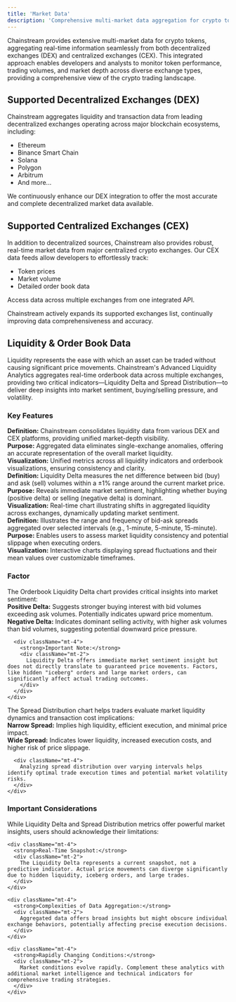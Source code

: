 ```yaml
---
title: 'Market Data'
description: 'Comprehensive multi-market data aggregation for crypto tokens'
---
```


<Note type="info">
  Chainstream provides extensive multi-market data for crypto tokens, aggregating real-time information seamlessly from both decentralized exchanges (DEX) and centralized exchanges (CEX). This integrated approach enables developers and analysts to monitor token performance, trading volumes, and market depth across diverse exchange types, providing a comprehensive view of the crypto trading landscape.
</Note>

## Supported Decentralized Exchanges (DEX)

<Card title="DEX Integration" icon="chart-network">
  Chainstream aggregates liquidity and transaction data from leading decentralized exchanges operating across major blockchain ecosystems, including:
  
  - Ethereum
  - Binance Smart Chain
  - Solana
  - Polygon
  - Arbitrum
  - And more...

  We continuously enhance our DEX integration to offer the most accurate and complete decentralized market data available.
</Card>

## Supported Centralized Exchanges (CEX)

<Card title="CEX Integration" icon="building-columns">
  In addition to decentralized sources, Chainstream also provides robust, real-time market data from major centralized crypto exchanges. Our CEX data feeds allow developers to effortlessly track:
  
  - Token prices
  - Market volume
  - Detailed order book data
  
  Access data across multiple exchanges from one integrated API.
</Card>

<Info>
  Chainstream actively expands its supported exchanges list, continually improving data comprehensiveness and accuracy.
</Info>

## Liquidity & Order Book Data

<Card>
  Liquidity represents the ease with which an asset can be traded without causing significant price movements. Chainstream's Advanced Liquidity Analytics aggregates real-time orderbook data across multiple exchanges, providing two critical indicators—Liquidity Delta and Spread Distribution—to deliver deep insights into market sentiment, buying/selling pressure, and volatility.
</Card>

### Key Features

<CardGroup cols={1}>
  <Card title="Aggregated Liquidity Data" icon="chart-network">
    <div className="space-y-4">
      <div>
        <strong>Definition:</strong> Chainstream consolidates liquidity data from various DEX and CEX platforms, providing unified market-depth visibility.
      </div>
      <div>
        <strong>Purpose:</strong> Aggregated data eliminates single-exchange anomalies, offering an accurate representation of the overall market liquidity.
      </div>
      <div>
        <strong>Visualization:</strong> Unified metrics across all liquidity indicators and orderbook visualizations, ensuring consistency and clarity.
      </div>
    </div>
  </Card>

  <Card title="Orderbook Liquidity Delta" icon="wave-sine">
    <div className="space-y-4">
      <div>
        <strong>Definition:</strong> Liquidity Delta measures the net difference between bid (buy) and ask (sell) volumes within a ±1% range around the current market price.
      </div>
      <div>
        <strong>Purpose:</strong> Reveals immediate market sentiment, highlighting whether buying (positive delta) or selling (negative delta) is dominant.
      </div>
      <div>
        <strong>Visualization:</strong> Real-time chart illustrating shifts in aggregated liquidity across exchanges, dynamically updating market sentiment.
      </div>
    </div>
  </Card>

  <Card title="Orderbook Spread Distribution" icon="arrows-left-right">
    <div className="space-y-4">
      <div>
        <strong>Definition:</strong> Illustrates the range and frequency of bid-ask spreads aggregated over selected intervals (e.g., 1-minute, 5-minute, 15-minute).
      </div>
      <div>
        <strong>Purpose:</strong> Enables users to assess market liquidity consistency and potential slippage when executing orders.
      </div>
      <div>
        <strong>Visualization:</strong> Interactive charts displaying spread fluctuations and their mean values over customizable timeframes.
      </div>
    </div>
  </Card>
</CardGroup>

### Factor

<CardGroup cols={1}>
  <Card title="Understanding Liquidity Delta" icon="magnifying-glass-chart">
    <div className="space-y-4">
      <div>
        The Orderbook Liquidity Delta chart provides critical insights into market sentiment:
        <div className="mt-2">
          <strong>Positive Delta:</strong> Suggests stronger buying interest with bid volumes exceeding ask volumes. Potentially indicates upward price momentum.
        </div>
        <div className="mt-2">
          <strong>Negative Delta:</strong> Indicates dominant selling activity, with higher ask volumes than bid volumes, suggesting potential downward price pressure.
        </div>
      </div>
      
      <div className="mt-4">
        <strong>Important Note:</strong>
        <div className="mt-2">
          Liquidity Delta offers immediate market sentiment insight but does not directly translate to guaranteed price movements. Factors, like hidden "iceberg" orders and large market orders, can significantly affect actual trading outcomes.
        </div>
      </div>
    </div>
  </Card>

  <Card title="Analyzing Spread Distribution" icon="chart-line">
    <div className="space-y-4">
      <div>
        The Spread Distribution chart helps traders evaluate market liquidity dynamics and transaction cost implications:
        <div className="mt-2">
          <strong>Narrow Spread:</strong> Implies high liquidity, efficient execution, and minimal price impact.
        </div>
        <div className="mt-2">
          <strong>Wide Spread:</strong> Indicates lower liquidity, increased execution costs, and higher risk of price slippage.
        </div>
      </div>
      
      <div className="mt-4">
        Analyzing spread distribution over varying intervals helps identify optimal trade execution times and potential market volatility risks.
      </div>
    </div>
  </Card>
</CardGroup>

### Important Considerations

<Card title="Limitations and Best Practices" icon="triangle-exclamation">
  <div className="space-y-4">
    While Liquidity Delta and Spread Distribution metrics offer powerful market insights, users should acknowledge their limitations:
    
    <div className="mt-4">
      <strong>Real-Time Snapshot:</strong>
      <div className="mt-2">
        The Liquidity Delta represents a current snapshot, not a predictive indicator. Actual price movements can diverge significantly due to hidden liquidity, iceberg orders, and large trades.
      </div>
    </div>
    
    <div className="mt-4">
      <strong>Complexities of Data Aggregation:</strong>
      <div className="mt-2">
        Aggregated data offers broad insights but might obscure individual exchange behaviors, potentially affecting precise execution decisions.
      </div>
    </div>
    
    <div className="mt-4">
      <strong>Rapidly Changing Conditions:</strong>
      <div className="mt-2">
        Market conditions evolve rapidly. Complement these analytics with additional market intelligence and technical indicators for comprehensive trading strategies.
      </div>
    </div>
  </div>
</Card> 